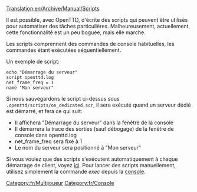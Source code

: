 [[Translation:en/Archive/Manual/Scripts]]


Il est possible, avec OpenTTD, d'écrite des scripts qui peuvent être utilisés pour automatiser des tâches particulières.
Malheureusement, actuellement, cette fonctionnalité est un peu boguée, mais elle marche.

Les scripts comprennent des commandes de console habituelles, les commandes étant exécutées séquentiellement.

Un exemple de script:

 echo "Démarrage du serveur"
 script openttd.log
 net_frame_freq = 1
 name "Mon serveur"

Si nous sauvegardons le script ci-dessus sous <tt>.openttd/scripts/on_dedicated.scr</tt>, il sera exécuté quand un serveur dédié est démarré, et fera ce qui suit:

* Il affichera "Démarrage du serveur" dans la fenêtre de la console
* Il démarrera la trace des sorties (sauf débogage) de la fenêtre de console dans openttd.log
* net_frame_freq sera fixé à  1
* Le nom du serveur sera positionné à "Mon serveur"


Si vous voulez que des scripts s'exécutent automatiquement à chaque démarrage de client, voyez [[fr/Manual/Exécuter des scripts de démarrage|ici]]. Pour lancer des scripts manuellement, utilisez simplement la commande ''exec'' depuis la [[fr/Manual/Console|console]].

[[Category:fr/Multijoueur]]
[[Category:fr/Console]]